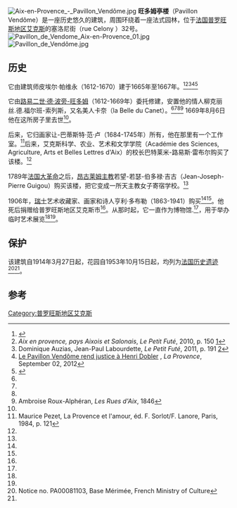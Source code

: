 [[File:Aix-en-Provence_-_Pavillon_Vendôme.jpg|thumb]]
'''旺多姆亭楼'''（Pavillon Vendôme）是一座历史悠久的建筑，周围环绕着一座法式园林，位于[[法国|法国]][[普罗旺斯地区艾克斯|普罗旺斯地区艾克斯]]的塞洛尼街（rue Celony ）32号。
[[File:Pavillon_de_Vendome_Aix-en-Provence_01.jpg|thumb]]
[[File:Pavillon_de_Vendôme.jpg|thumb]]

==历史==
它由建筑师皮埃尔·帕维永（1612-1670）建于1665年至1667年。<ref name="office">{{Cite web |url=http://www.aixenprovence.fr/Pavillon-Vendome |title=Tourism Office |access-date=2020-10-30 |archive-date=2015-04-23 |archive-url=https://web.archive.org/web/20150423125102/http://www.aixenprovence.fr/Pavillon-Vendome |dead-url=no }}</ref><ref name="fute2010">''Aix en provence, pays Aixois et Salonais'', ''Le Petit Futé'', 2010, p. 150 [https://books.google.com/books?id=Lb_erfz3aLwC&pg=PA150]</ref><ref name="dominique">Dominique Auzias, Jean-Paul Labourdette, ''Le Petit Futé'', 2011, p. 191 [https://books.google.com/books?id=Z45itDova1UC&pg=PA191]</ref><ref name="laprovence">[http://www.laprovence.com/article/edition-aix-pays-daix/1936066/le-pavillon-vendome-rend-justice-a-henri-dobler.html Le Pavillon Vendôme rend justice à Henri Dobler] {{Wayback|url=http://www.laprovence.com/article/edition-aix-pays-daix/1936066/le-pavillon-vendome-rend-justice-a-henri-dobler.html |date=20201109072405 }}, ''La Provence'', September 02, 2012</ref><ref>{{Cite web |url=http://www.aixenprovence.fr/Pierre-Pavillon |title=Aix-en-Provence Tourism: Pierre Pavillon |access-date=2020-10-30 |archive-date=2020-11-08 |archive-url=https://web.archive.org/web/20201108030851/http://www.aixenprovence.fr/Pierre-Pavillon |dead-url=no }}</ref>

它由[[路易二世·德·波旁-旺多姆|路易二世·德·波旁-旺多姆]]（1612-1669年）委托修建，安置他的情人柳克丽丝.德.福尔班-索列斯，又名美人卡奈（la Belle du Canet）。<ref name="office"/><ref name="dominique"/><ref name="laprovence"/><ref name="roux">Ambroise Roux-Alphéran, ''Les Rues d'Aix'', 1846</ref> 1669年8月6日他在这所房子里去世<ref name="roux"/>。

后来，它归画家让-巴蒂斯特·范·卢（1684-1745年）所有，他在那里有一个工作室。<ref name="pezet">Maurice Pezet, La Provence et l'amour, éd. F. Sorlot/F. Lanore, Paris, 1984, p. 121</ref>后来，艾克斯科学、农业、艺术和文学学院（Académie des Sciences, Agriculture, Arts et Belles Lettres d'Aix）的校长巴特莱米-路易斯·雷布尔购买了该楼。<ref name="pezet"/>

1789年[[法国大革命|法国大革命]]之后，[[天主教昂古莱姆教区|昂古莱姆主教]]若望-若瑟-伯多禄·吉古（Jean-Joseph-Pierre Guigou）购买该楼，把它变成一所天主教女子寄宿学校。<ref name="pezet"/>

1906年，[[瑞士|瑞士]]艺术收藏家、画家和诗人亨利·多布勒（1863-1941）购买<ref name="office"/><ref name="laprovence"/>。他死后捐赠给普罗旺斯地区艾克斯市<ref name="office"/>。从那时起，它一直作为博物馆.<ref name="office"/>，用于举办临时艺术展览<ref name="office"/><ref name="fute2010"/>。

==保护==
该建筑自1914年3月27日起，花园自1953年10月15日起，均列为[[法国历史遗迹|法国历史遗迹]]<ref name="ReferenceA">Notice no. PA00081103, Base Mérimée, French Ministry of Culture</ref><ref name="ReferenceA"/>。

==参考==
{{Reflist}}
{{coord|43.5311|5.4421|type:landmark_region:FR|display=title}}
[[Category:普罗旺斯地区艾克斯|Category:普罗旺斯地区艾克斯]]
